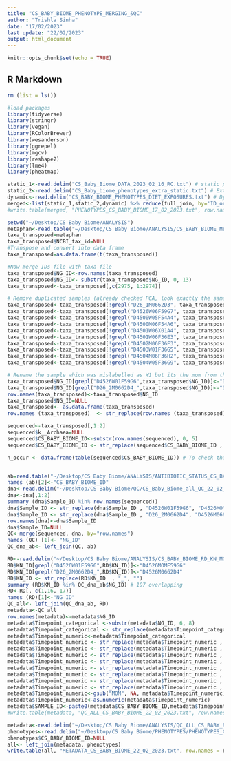 ```yaml
---
title: "CS_BABY_BIOME_PHENOTYPE_MERGING_&QC"
author: "Trishla Sinha"
date: "17/02/2023"
last update: "22/02/2023"
output: html_document
---
```



```r
knitr::opts_chunk$set(echo = TRUE)
```

## R Markdown

```r
rm (list = ls())

#load packages 
library(tidyverse)
library(stringr)
library(vegan)
library(RColorBrewer)
library(wesanderson)
library(ggrepel)
library(mgcv) 
library(reshape2)
library(lme4)
library(pheatmap)

```


```r

static_1<-read.delim("CS_Baby_Biome_DATA_2023_02_16_RC.txt") # static phenotypes downloaded from Redcap in feb 2023
static_2<-read.delim("CS_Baby_biome_phenotypes_extra_static.txt") # Extra static phenotypes derived from patient record (APGAR scores, P valued for growth)
dynamic<-read.delim("CS_BABY_BIOME_PHENOTYPES_DIET_EXPOSURES.txt") # Dynamic phenotypes chiefly feeding mode
merged<-list(static_1,static_2,dynamic) %>% reduce(full_join, by='ID_original')
#write.table(merged, "PHENOTYPES_CS_BABY_BIOME_17_02_2023.txt", row.names = T, quote = F, sep = "\t")

```

```r

setwd("~/Desktop/CS Baby Biome/ANALYSIS")
metaphan<-read.table("~/Desktop/CS Baby Biome/ANALYSIS/CS_BABY_BIOME_MERGED_metaphlan4_17_02_2023.txt",sep='\t', header=T, row.names = 1) 
taxa_transposed=metaphan
taxa_transposed$NCBI_tax_id=NULL
#Transpose and convert into data frame
taxa_transposed=as.data.frame(t(taxa_transposed))

#Now merge IDs file with taxa file
taxa_transposed$NG_ID<-row.names(taxa_transposed)
taxa_transposed$NG_ID<- substr(taxa_transposed$NG_ID, 0, 13) 
taxa_transposed<-taxa_transposed[,c(2975, 1:2974)]

# Remove duplicated samples (already checked PCA, look exactly the same)
taxa_transposed<-taxa_transposed[!grepl("D26_1M0662D3", taxa_transposed$NG_ID),] # Known aliquot duplicate
taxa_transposed<-taxa_transposed[!grepl("D4526W06F59G7", taxa_transposed$NG_ID),] # not W6 (clusters differently from other time points but not clear sample swap)
taxa_transposed<-taxa_transposed[!grepl("D4500W05F54A4", taxa_transposed$NG_ID),]# Isolation duplicate 
taxa_transposed<-taxa_transposed[!grepl("D4500M06F54A6", taxa_transposed$NG_ID),]# Isolation duplicate 
taxa_transposed<-taxa_transposed[!grepl("D4501W06X01A4", taxa_transposed$NG_ID),]# Isolation duplicate 
taxa_transposed<-taxa_transposed[!grepl("D4501W06F36E3", taxa_transposed$NG_ID),]# Isolation duplicate 
taxa_transposed<-taxa_transposed[!grepl("D4502M06F36F3", taxa_transposed$NG_ID),]# Isolation duplicate 
taxa_transposed<-taxa_transposed[!grepl("D4503W01F36G5", taxa_transposed$NG_ID),]# Isolation duplicate 
taxa_transposed<-taxa_transposed[!grepl("D4504M06F36H2", taxa_transposed$NG_ID),]# Isolation duplicate
taxa_transposed<-taxa_transposed[!grepl("D4504W05F36G9", taxa_transposed$NG_ID),]# Isolation duplicate

# Rename the sample which was mislabelled as W1 but its the mom from that samples 
taxa_transposed$NG_ID[grepl("D4526W01F59G6",taxa_transposed$NG_ID)]<-"D4526MOMF59G6" 
taxa_transposed$NG_ID[grepl("D26_2M0662D4_",taxa_transposed$NG_ID)]<-"D4526M0662D4" 
row.names(taxa_transposed)<-taxa_transposed$NG_ID
taxa_transposed$NG_ID=NULL
taxa_transposed<- as.data.frame(taxa_transposed)
row.names (taxa_transposed)  <- str_replace(row.names (taxa_transposed)  , "_", "")

sequenced<-taxa_transposed[,1:2]
sequenced$k__Archaea=NULL
sequenced$CS_BABY_BIOME_ID<-substr(row.names(sequenced), 0, 5) 
sequenced$CS_BABY_BIOME_ID <- str_replace(sequenced$CS_BABY_BIOME_ID , "A", "D")

n_occur <- data.frame(table(sequenced$CS_BABY_BIOME_ID)) # To check that there are absolutely no more duplicates 


ab=read.table("~/Desktop/CS Baby Biome/ANALYSIS/ANTIBIOTIC_STATUS_CS_BABY_BIOME_22_02_2023.txt",sep='\t', header=T)
names (ab)[2]<-"CS_BABY_BIOME_ID"
dna<-read.delim("~/Desktop/CS Baby Biome/QC/CS_Baby_Biome_all_QC_22_02_2023.txt")
dna<-dna[,1:2]
summary (dna$Sample_ID %in% row.names(sequenced))
dna$Sample_ID <- str_replace(dna$Sample_ID , "D4526W01F59G6", "D4526MOMF59G6")
dna$Sample_ID <- str_replace(dna$Sample_ID , "D26_2M0662D4", "D4526M0662D4")
row.names(dna)<-dna$Sample_ID
dna$Sample_ID=NULL
QC<-merge(sequenced, dna, by="row.names")
names (QC) [1]<- "NG_ID"
QC_dna_ab<- left_join(QC, ab)

RD<-read.delim("~/Desktop/CS Baby Biome/ANALYSIS/CS_BABY_BIOME_RD_KN_MGS_NG_22_02_2023.txt")
RD$KN_ID[grepl("D4526W01F59G6",RD$KN_ID)]<-"D4526MOMF59G6" 
RD$KN_ID[grepl("D26_2M0662D4_",RD$KN_ID)]<-"D4526M0662D4" 
RD$KN_ID <- str_replace(RD$KN_ID  , "_", "")
summary (RD$KN_ID %in% QC_dna_ab$NG_ID) # 197 overlapping 
RD<-RD[, c(1,16, 17)]
names (RD)[1]<-"NG_ID"
QC_all<- left_join(QC_dna_ab, RD)
metadata<-QC_all
row.names(metadata)<-metadata$NG_ID
metadata$Timepoint_categorical <-substr(metadata$NG_ID, 6, 8) 
metadata$Timepoint_categorical <- str_replace(metadata$Timepoint_categorical , "WO6", "W06")
metadata$Timepoint_numeric<-metadata$Timepoint_categorical
metadata$Timepoint_numeric <- str_replace(metadata$Timepoint_numeric , "W01", "1")
metadata$Timepoint_numeric <- str_replace(metadata$Timepoint_numeric , "W02", "2")
metadata$Timepoint_numeric <- str_replace(metadata$Timepoint_numeric , "W03", "3")
metadata$Timepoint_numeric <- str_replace(metadata$Timepoint_numeric , "W04", "4")
metadata$Timepoint_numeric <- str_replace(metadata$Timepoint_numeric , "W05", "5")
metadata$Timepoint_numeric <- str_replace(metadata$Timepoint_numeric , "W06", "6")
metadata$Timepoint_numeric <- str_replace(metadata$Timepoint_numeric , "M06", "26")
metadata$Timepoint_numeric <- str_replace(metadata$Timepoint_numeric , "M12", "52")
metadata$Timepoint_numeric<-gsub("MOM", NA, metadata$Timepoint_numeric)
metadata$Timepoint_numeric<-as.numeric(metadata$Timepoint_numeric)
metadata$SAMPLE_ID<-paste0(metadata$CS_BABY_BIOME_ID,metadata$Timepoint_categorical, "" )
#write.table(metadata, "QC_ALL_CS_BABY_BIOME_22_02_2023.txt", row.names = T, quote = F, sep = "\t")

```

```r
metadata<-read.delim("~/Desktop/CS Baby Biome/ANALYSIS/QC_ALL_CS_BABY_BIOME_22_02_2023.txt")
phenotypes<-read.delim("~/Desktop/CS Baby Biome/PHENOTYPES/PHENOTYPES_CS_BABY_BIOME_17_02_2023.txt")
phenotypes$CS_BABY_BIOME_ID=NULL
all<- left_join(metadata, phenotypes)
write.table(all, "METADATA_CS_BABY_BIOME_22_02_2023.txt", row.names = F, quote = F, sep = "\t")
```

